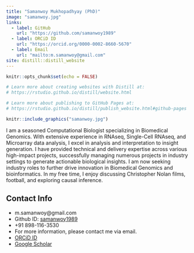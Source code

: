 ```yaml
---
title: "Samanwoy Mukhopadhyay (PhD)"
image: "samanwoy.jpg"
links:
  - label: GitHub
    url: "https://github.com/samanwoy1989"
  - label: ORCiD ID
    url: "https://orcid.org/0000-0002-8660-5670"
  - label: Email
    url: "mailto:m.samanwoy@gmail.com"
site: distill::distill_website
---
```


```r
knitr::opts_chunk$set(echo = FALSE)

# Learn more about creating websites with Distill at:
# https://rstudio.github.io/distill/website.html

# Learn more about publishing to GitHub Pages at:
# https://rstudio.github.io/distill/publish_website.html#github-pages

```

```r
knitr::include_graphics("samanwoy.jpg")
```



I am a seasoned Computational Biologist specializing in Biomedical Genomics. With extensive experience in RNAseq, Single-Cell RNAseq, and Microarray data analysis, I excel in analysis and interpretation to insight generation. I have provided technical and delivery expertise across various high-impact projects, successfully managing numerous projects in industry settings to generate actionable biological insights. I am now seeking industry roles to further drive innovation in Biomedical Genomics and bioinformatics. In my free time, I enjoy discussing Christopher Nolan films, football, and exploring causal inference.



Contact Info {#contact}
--------------------------------------------------------------------------------

- <i class="fa fa-envelope"></i> m.samanwoy@gmail.com
- <i class="fa fa-github"></i> Github ID: [samanwoy1989](https://github.com/samanwoy1989)
- <i class="fa fa-phone"></i> +91 898-116-3530
- For more information, please contact me via email.
- [ORCiD ID](https://orcid.org/0000-0002-8660-5670
)
- <i class="fa fa-graduation-cap"></i> [Google Scholar](https://scholar.google.com/citations?user=hvi2rgQAAAAJ&hl=en&oi=sra)
